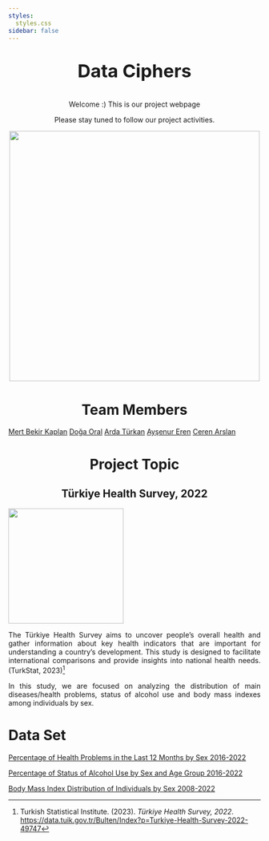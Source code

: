 ```yaml
---
styles:
  styles.css
sidebar: false
---
```


::: {style="text-align: center"}
::: {style="font-size: 36px;"}
**Data Ciphers**
:::

Welcome :) This is our project webpage

Please stay tuned to follow our project activities.

![](data_ciphers.gif){fig-align="center" width="500"}
:::

# Team Members {style="text-align: center"}

[Mert Bekir Kaplan](https://emu-hacettepe-analytics.github.io/emu430-fall2023-mer7kaplan/){.download-button} [Doğa Oral](https://emu-hacettepe-analytics.github.io/emu430-fall2023-doaoral/){.download-button} [Arda Türkan](https://emu-hacettepe-analytics.github.io/emu430-fall2023-ardaturkan/){.download-button} [Ayşenur Eren](https://emu-hacettepe-analytics.github.io/emu430-fall2023-AysenurErenn/){.download-button} [Ceren Arslan](https://emu-hacettepe-analytics.github.io/emu430-fall2023-ccerenarslan/){.download-button}

# Project Topic {style="text-align: center"}

## Türkiye Health Survey, 2022 {style="text-align: center"}

![](medical.gif){fig-align="center" width="230"}

::: {style="text-align: justify"}
The Türkiye Health Survey aims to uncover people's overall health and gather information about key health indicators that are important for understanding a country's development. This study is designed to facilitate international comparisons and provide insights into national health needs. (TurkStat, 2023)[^1]

In this study, we are focused on analyzing the distribution of main diseases/health problems, status of alcohol use and body mass indexes among individuals by sex.
:::

[^1]: Turkish Statistical Institute. (2023). *Türkiye Health Survey, 2022*. <https://data.tuik.gov.tr/Bulten/Index?p=Turkiye-Health-Survey-2022-49747>

# Data Set

[Percentage of Health Problems in the Last 12 Months by Sex 2016-2022](https://github.com/emu-hacettepe-analytics/emu430-fall2023-team-data_ciphers/raw/master/dataset1.xls){.download-button}

[Percentage of Status of Alcohol Use by Sex and Age Group 2016-2022](https://github.com/emu-hacettepe-analytics/emu430-fall2023-team-data_ciphers/raw/master/dataset2.xls){.download-button}

[Body Mass Index Distribution of Individuals by Sex 2008-2022](https://github.com/emu-hacettepe-analytics/emu430-fall2023-team-data_ciphers/raw/master/dataset3.xls){.download-button}
